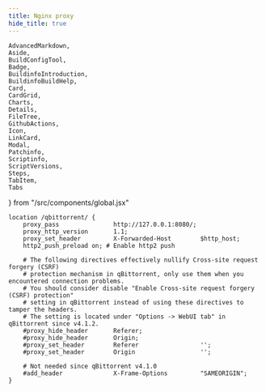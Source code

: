 ```yaml
---
title: Nginx proxy
hide_title: true
---
```


	AdvancedMarkdown,
	Aside,
	BuildConfigTool,
	Badge,
	BuildinfoIntroduction,
	BuildinfoBuildHelp,
	Card,
	CardGrid,
	Charts,
	Details,
	FileTree,
	GithubActions,
	Icon,
	LinkCard,
	Modal,
	Patchinfo,
	Scriptinfo,
	ScriptVersions,
	Steps,
	TabItem,
	Tabs
} from "/src/components/global.jsx"

```nginx
location /qbittorrent/ {
	proxy_pass               http://127.0.0.1:8080/;
	proxy_http_version       1.1;
	proxy_set_header         X-Forwarded-Host        $http_host;
	http2_push_preload on; # Enable http2 push

	# The following directives effectively nullify Cross-site request forgery (CSRF)
	# protection mechanism in qBittorrent, only use them when you encountered connection problems.
	# You should consider disable "Enable Cross-site request forgery (CSRF) protection"
	# setting in qBittorrent instead of using these directives to tamper the headers.
	# The setting is located under "Options -> WebUI tab" in qBittorrent since v4.1.2.
	#proxy_hide_header       Referer;
	#proxy_hide_header       Origin;
	#proxy_set_header        Referer                 '';
	#proxy_set_header        Origin                  '';

	# Not needed since qBittorrent v4.1.0
	#add_header              X-Frame-Options         "SAMEORIGIN";
}
```

